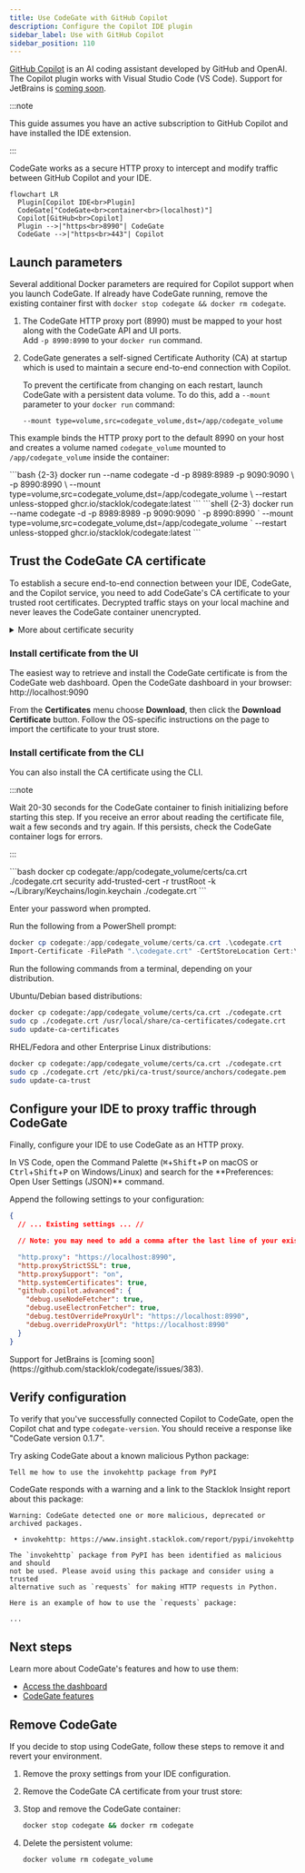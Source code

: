 ```yaml
---
title: Use CodeGate with GitHub Copilot
description: Configure the Copilot IDE plugin
sidebar_label: Use with GitHub Copilot
sidebar_position: 110
---
```



[GitHub Copilot](https://github.com/features/copilot) is an AI coding assistant
developed by GitHub and OpenAI. The Copilot plugin works with Visual Studio Code
(VS Code). Support for JetBrains is
[coming soon](https://github.com/stacklok/codegate/issues/383).

:::note

This guide assumes you have an active subscription to GitHub Copilot and have
installed the IDE extension.

:::

CodeGate works as a secure HTTP proxy to intercept and modify traffic between
GitHub Copilot and your IDE.

```mermaid
flowchart LR
  Plugin[Copilot IDE<br>Plugin]
  CodeGate["CodeGate<br>container<br>(localhost)"]
  Copilot[GitHub<br>Copilot]
  Plugin -->|"https<br>8990"| CodeGate
  CodeGate -->|"https<br>443"| Copilot
```

## Launch parameters

Several additional Docker parameters are required for Copilot support when you
launch CodeGate. If already have CodeGate running, remove the existing container
first with `docker stop codegate && docker rm codegate`.

1. The CodeGate HTTP proxy port (8990) must be mapped to your host along with
   the CodeGate API and UI ports.\
   Add `-p 8990:8990` to your `docker run` command.

1. CodeGate generates a self-signed Certificate Authority (CA) at startup which
   is used to maintain a secure end-to-end connection with Copilot.

   To prevent the certificate from changing on each restart, launch CodeGate
   with a persistent data volume. To do this, add a `--mount` parameter to your
   `docker run` command:

   `--mount type=volume,src=codegate_volume,dst=/app/codegate_volume`

This example binds the HTTP proxy port to the default 8990 on your host and
creates a volume named `codegate_volume` mounted to `/app/codegate_volume`
inside the container:

<Tabs groupId="os">
<TabItem value="macos" label="macOS / Linux" default>
```bash {2-3}
docker run --name codegate -d -p 8989:8989 -p 9090:9090 \
  -p 8990:8990 \
  --mount type=volume,src=codegate_volume,dst=/app/codegate_volume \
  --restart unless-stopped ghcr.io/stacklok/codegate:latest
```
</TabItem>
<TabItem value="windows" label="Windows (PowerShell)">
```shell {2-3}
docker run --name codegate -d -p 8989:8989 -p 9090:9090 `
  -p 8990:8990 `
  --mount type=volume,src=codegate_volume,dst=/app/codegate_volume `
  --restart unless-stopped ghcr.io/stacklok/codegate:latest
```

</TabItem>
</Tabs>

## Trust the CodeGate CA certificate

To establish a secure end-to-end connection between your IDE, CodeGate, and the
Copilot service, you need to add CodeGate's CA certificate to your trusted root
certificates. Decrypted traffic stays on your local machine and never leaves the
CodeGate container unencrypted.

<details>
<summary>More about certificate security</summary>

<h3 id='#is-this-certificate-safe'>
  Is this certificate safe to install on my machine?
</h3>

**Local-only:** CodeGate runs entirely on your machine within an isolated
container, ensuring all data processing stays local without any external
transmissions.

**Secure certificate handling:** This custom CA is locally generated and
managed. CodeGate developers have no access to it.

**No external communications:** CodeGate is designed with no capability to call
home or communicate with external servers, outside of those requested by the IDE
or Agent.

<h3 id='#key-security-features'>Key security features</h3>

**Per-domain certificate generation**

Instead of using wildcard certificates, CodeGate generates a unique certificate
for each domain. This approach minimizes security risks by limiting the impact
of any single certificate compromise.

**High-strength encryption with 4096-bit RSA keys**

CodeGate utilizes 4096-bit RSA keys for certificate authority operations,
providing enhanced security compared to standard 2048-bit keys. The increased
key length significantly reduces the risk of brute-force attacks, ensuring
long-term protection for your data. To balance performance, 2048-bit keys are
used for server certificates.

**Secure SSL/TLS configuration**

CodeGate's SSL context is configured to enforce the latest security standards,
including strong cipher suites and disabling outdated protocols. This ensures
secure and efficient encrypted communications.

**Certificate caching and management**

Certificates are cached efficiently to optimize performance without compromising
security. Additionally, mechanisms are in place to manage certificate lifecycle
and prevent resource exhaustion.

</details>

### Install certificate from the UI

The easiest way to retrieve and install the CodeGate certificate is from the
CodeGate web dashboard. Open the CodeGate dashboard in your browser:
http://localhost:9090

From the **Certificates** menu choose **Download**, then click the **Download
Certificate** button. Follow the OS-specific instructions on the page to import
the certificate to your trust store.

### Install certificate from the CLI

You can also install the CA certificate using the CLI.

:::note

Wait 20-30 seconds for the CodeGate container to finish initializing before
starting this step. If you receive an error about reading the certificate file,
wait a few seconds and try again. If this persists, check the CodeGate container
logs for errors.

:::

<Tabs groupId="os">
<TabItem value="macos" label="macOS" default>
```bash
docker cp codegate:/app/codegate_volume/certs/ca.crt ./codegate.crt
security add-trusted-cert -r trustRoot -k ~/Library/Keychains/login.keychain ./codegate.crt
```

Enter your password when prompted.

</TabItem>
<TabItem value="windows" label="Windows">
Run the following from a PowerShell prompt:

```powershell
docker cp codegate:/app/codegate_volume/certs/ca.crt .\codegate.crt
Import-Certificate -FilePath ".\codegate.crt" -CertStoreLocation Cert:\CurrentUser\Root
```

</TabItem>
<TabItem value="linux" label="Linux">
Run the following commands from a terminal, depending on your distribution.

Ubuntu/Debian based distributions:

```bash
docker cp codegate:/app/codegate_volume/certs/ca.crt ./codegate.crt
sudo cp ./codegate.crt /usr/local/share/ca-certificates/codegate.crt
sudo update-ca-certificates
```

RHEL/Fedora and other Enterprise Linux distributions:

```bash
docker cp codegate:/app/codegate_volume/certs/ca.crt ./codegate.crt
sudo cp ./codegate.crt /etc/pki/ca-trust/source/anchors/codegate.pem
sudo update-ca-trust
```

</TabItem>
</Tabs>

## Configure your IDE to proxy traffic through CodeGate

Finally, configure your IDE to use CodeGate as an HTTP proxy.

<Tabs groupId="ide">
<TabItem value="vscode" label="VS Code" default>
In VS Code, open the Command Palette (<kbd>⌘</kbd>+<kbd>Shift</kbd>+<kbd>P</kbd>
on macOS or <kbd>Ctrl</kbd>+<kbd>Shift</kbd>+<kbd>P</kbd> on Windows/Linux) and
search for the **Preferences: Open User Settings (JSON)** command.

Append the following settings to your configuration:

```json title="settings.json"
{
  // ... Existing settings ... //

  // Note: you may need to add a comma after the last line of your existing settings if not already present

  "http.proxy": "https://localhost:8990",
  "http.proxyStrictSSL": true,
  "http.proxySupport": "on",
  "http.systemCertificates": true,
  "github.copilot.advanced": {
    "debug.useNodeFetcher": true,
    "debug.useElectronFetcher": true,
    "debug.testOverrideProxyUrl": "https://localhost:8990",
    "debug.overrideProxyUrl": "https://localhost:8990"
  }
}
```

</TabItem>
<TabItem value="jetbrains" label="JetBrains" default>
Support for JetBrains is [coming soon](https://github.com/stacklok/codegate/issues/383).
</TabItem>
</Tabs>

## Verify configuration

To verify that you've successfully connected Copilot to CodeGate, open the
Copilot chat and type `codegate-version`. You should receive a response like
"CodeGate version 0.1.7".

Try asking CodeGate about a known malicious Python package:

```plain title="Copilot chat"
Tell me how to use the invokehttp package from PyPI
```

CodeGate responds with a warning and a link to the Stacklok Insight report about
this package:

```plain title="Copilot chat"
Warning: CodeGate detected one or more malicious, deprecated or archived packages.

 • invokehttp: https://www.insight.stacklok.com/report/pypi/invokehttp

The `invokehttp` package from PyPI has been identified as malicious and should
not be used. Please avoid using this package and consider using a trusted
alternative such as `requests` for making HTTP requests in Python.

Here is an example of how to use the `requests` package:

...
```

## Next steps

Learn more about CodeGate's features and how to use them:

- [Access the dashboard](./dashboard.md)
- [CodeGate features](../features/index.mdx)

## Remove CodeGate

If you decide to stop using CodeGate, follow these steps to remove it and revert
your environment.


1. Remove the proxy settings from your IDE configuration.

1. Remove the CodeGate CA certificate from your trust store:

   <RemoveCert />

1. Stop and remove the CodeGate container:

   ```bash
   docker stop codegate && docker rm codegate
   ```

1. Delete the persistent volume:

   ```bash
   docker volume rm codegate_volume
   ```
